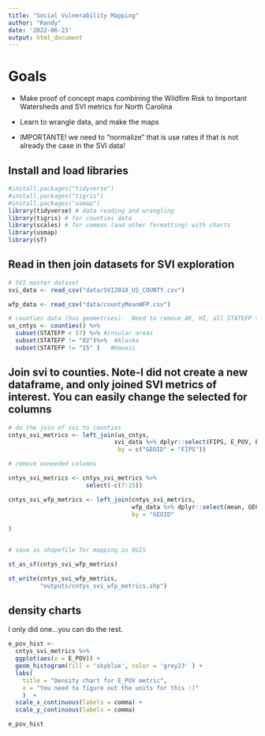 ```yaml
---
title: "Social Vulnerability Mapping"
author: "Randy"
date: '2022-06-23'
output: html_document
---
```


# Goals

* Make proof of concept maps combining the Wildfire Risk to Important Watersheds and SVI metrics for North Carolina
* Learn to wrangle data, and make the maps


* IMPORTANTE!  we need to "normalize" that is use rates if that is not already the case in the SVI data!  


## Install and load libraries

```r
#install.packages("tidyverse")
#install.packages("tigris")
#install.packages("usmap")
library(tidyverse) # data reading and wrangling
library(tigris) # for counties data
library(scales) # for commas (and other formatting) with charts
library(usmap)
library(sf)
```


## Read in then join datasets for SVI exploration


```r
# SVI master dataset
svi_data <- read_csv("data/SVI2018_US_COUNTY.csv")

wfp_data <- read_csv("data/countyMeanWFP.csv")

# counties data (has geometries).  Need to remove AK, HI, all STATEFP >57
us_cntys <- counties() %>%
  subset(STATEFP < 57) %>% #insular areas
  subset(STATEFP != "02")%>%  #Alaska
  subset(STATEFP != "15" )   #Hawaii
```

## Join svi to counties.  Note-I did not create a new dataframe, and only joined SVI metrics of interest.  You can easily change the selected for columns
```r

# do the join of svi to counties
cntys_svi_metrics <- left_join(us_cntys,
                              svi_data %>% dplyr::select(FIPS, E_POV, E_MINRTY, E_DISABL),
                               by = c("GEOID" = "FIPS"))

# remove unneeded columns

cntys_svi_metrics <- cntys_svi_metrics %>%
                      select(-c(7:15))

cntys_svi_wfp_metrics <- left_join(cntys_svi_metrics,
                                   wfp_data %>% dplyr::select(mean, GEOID),
                                   by = "GEOID"
                                   
)


# save as shapefile for mapping in QGIS

st_as_sf(cntys_svi_wfp_metrics)

st_write(cntys_svi_wfp_metrics, 
         "outputs/cntys_svi_wfp_metrics.shp")


```


## density charts

I only did one...you can do the rest.  

```r
e_pov_hist <-
  cntys_svi_metrics %>%
  ggplot(aes(x = E_POV)) +
  geom_histogram(fill = 'skyblue', color = 'grey23' ) +
  labs(
    title = "Density chart for E_POV metric",
    x = "You need to figure out the units for this :)"  
    )  +
  scale_x_continuous(labels = comma) +
  scale_y_continuous(labels = comma)

e_pov_hist
```



